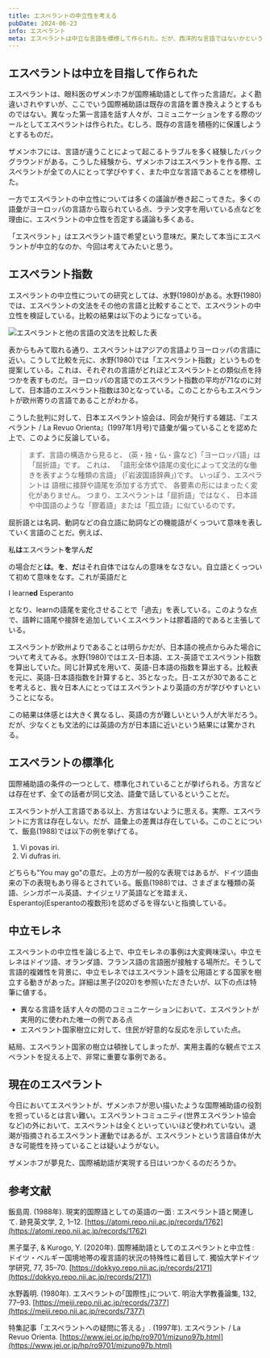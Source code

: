 ```yaml
---
title: エスペラントの中立性を考える
pubDate: 2024-06-23
info: エスペラント
meta: エスペラントは中立な言語を標榜して作られた。だが、西洋的な言語ではないかという批判がある。エスペラントの中立性を検証する。
---
```



## エスペラントは中立を目指して作られた

エスペラントは、眼科医のザメンホフが国際補助語として作った言語だ。よく勘違いされやすいが、ここでいう国際補助語は既存の言語を置き換えようとするものではない。異なった第一言語を話す人々が、コミュニケーションをする際のツールとしてエスペラントは作られた。むしろ、既存の言語を積極的に保護しようとするものだ。

ザメンホフには、言語が違うことによって起こるトラブルを多く経験したバックグラウンドがある。こうした経験から、ザメンホフはエスペラントを作る際、エスペラントが全ての人にとって学びやすく、また中立な言語であることを標榜した。

一方でエスペラントの中立性については多くの議論が巻き起こってきた。多くの語彙がヨーロッパの言語から取られている点、ラテン文字を用いている点などを理由に、エスペラントの中立性を否定する議論も多くある。

「エスペラント」はエスペラント語で希望という意味だ。果たして本当にエスペラントが中立的なのか、今回は考えてみたいと思う。

## エスペラント指数

エスペラントの中立性についての研究としては、水野(1980)がある。水野(1980)では、エスペラントの文法をその他の言語と比較することで、エスペラントの中立性を検証している。比較の結果は以下のようになっている。

<Image src={poland} alt="エスペラントと他の言語の文法を比較した表" />

表からもみて取れる通り、エスペラントはアジアの言語よりヨーロッパの言語に近い。こうして比較を元に、水野(1980)では「エスペラント指数」というものを提案している。これは、それぞれの言語がどれほどエスペラントとの類似点を持つかを表すものだ。ヨーロッパの言語でのエスペラント指数の平均が71なのに対して、日本語のエスペラント指数は30となっている。このことからもエスペラントが欧州寄りの言語であることがわかる。

こうした批判に対して、日本エスペラント協会は、同会が発行する雑誌、『エスペラント / La Revuo Orienta』(1997年1月号)で語彙が偏っていることを認めた上で、このように反論している。

> まず、言語の構造から見ると、 (英・独・仏・露など)「ヨーロッパ語」は「屈折語」です。 これは、 「語形全体や語尾の変化によって文法的な働きを表すような種類の言語」 (「岩波国語辞典」)です。 いっぽう、エスペラントは 語根に接辞や語尾を添加する方式で、 各要素の形にはまったく変化がありません。 つまり、エスペラントは「屈折語」ではなく、 日本語や中国語のような「膠着語」または「孤立語」に似ているのです。

屈折語とは名詞、動詞などの自立語に助詞などの機能語がくっついて意味を表していく言語のことだ。例えば、

私**は**エスペラント**を**学ん**だ**

の場合だと**は**。**を**、**だ**はそれ自体ではなんの意味をなさない。自立語とくっついて初めて意味をなす。これが英語だと

I learn**ed** Esperanto

となり、learnの語尾を変化させることで「過去」を表している。このような点で、語幹に語尾や接辞を追加していくエスペラントは膠着語的であると主張している。

エスペラントが欧州よりであることは明らかだが、日本語の視点からみた場合について考えてみる。水野(1980)ではエス-日本語、エス-英語でエスペラント指数を算出していた。同じ計算式を用いて、英語-日本語の指数を算出する。比較表を元に、英語-日本語指数を計算すると、35となった。日-エスが30であることを考えると、我々日本人にとってはエスペラントより英語の方が学びやすいということになる。

この結果は体感とは大きく異なるし、英語の方が難しいという人が大半だろう。だが、少なくとも文法的には英語の方が日本語に近いという結果には驚かされる。

## エスペラントの標準化

国際補助語の条件の一つとして、標準化されていることが挙げられる。方言などは存在せず、全ての話者が同じ文法、語彙で話しているということだ。

エスペラントが人工言語である以上、方言はないように思える。実際、エスペラントに方言は存在しない。だが、語彙上の差異は存在している。このことについて、飯島(1988)では以下の例を挙げてる。

1. Vi povas iri.
1. Vi dufras iri.

どちらも"You may go"の意だ。上の方が一般的な表現ではあるが、ドイツ語由来の下の表現もあり得るとされている。飯島(1988)では、さまざまな種類の英語、シンガポール英語、ナイジェリア英語などを踏まえ、Esperantoj(Esperantoの複数形)を認めざるを得ないと指摘している。

## 中立モレネ

エスペラントの中立性を論じる上で、中立モレネの事例は大変興味深い。中立モレネはドイツ語、オランダ語、フランス語の言語圏が接触する場所だ。そうして言語的複雑性を背景に、中立モレネではエスペラント語を公用語とする国家を樹立する動きがあった。詳細は黒子(2020)を参照いただきたいが、以下の点は特筆に値する。

- 異なる言語を話す人々の間のコミュニケーションにおいて、エスペラントが実用的に使われた唯一の例である点
- エスペラント国家樹立に対して、住民が好意的な反応を示していた点。

結局、エスペラント国家の樹立は頓挫してしまったが、実用主義的な観点でエスペラントを捉える上で、非常に重要な事例である。

## 現在のエスペラント

今日においてエスペラントが、ザメンホフが思い描いたような国際補助語の役割を担っているとは言い難い。エスペラントコミュニティ(世界エスペラント協会など)の外において、エスペラントは全くといっていいほど使われていない。退潮が指摘されるエスペラント運動ではあるが、エスペラントという言語自体が大きな可能性を持っていることは疑いようがない。

ザメンホフが夢見た、国際補助語が実現する日はいつかくるのだろうか。

## 参考文献

飯島周. (1988年). 現実的国際語としての英語の一面 : エスペラント語と関連して. 跡見英文学, 2, 1–12. [https://atomi.repo.nii.ac.jp/records/1762](https://atomi.repo.nii.ac.jp/records/1762)

黒子葉子, & Kurogo, Y. (2020年). 国際補助語としてのエスペラントと中立性 : ドイツ・ベルギー国境地帯の複言語的状況の特殊性に着目して. 獨協大学ドイツ学研究, 77, 35–70. [https://dokkyo.repo.nii.ac.jp/records/2171](https://dokkyo.repo.nii.ac.jp/records/2171)

水野義明. (1980年). エスペラントの｢国際性｣について. 明治大学教養論集, 132, 77–93. [https://meiji.repo.nii.ac.jp/records/7377](https://meiji.repo.nii.ac.jp/records/7377)

特集記事「エスペラントへの疑問に答える」. (1997年). エスペラント / La Revuo Orienta. [https://www.jei.or.jp/hp/ro9701/mizuno97b.html](https://www.jei.or.jp/hp/ro9701/mizuno97b.html)
